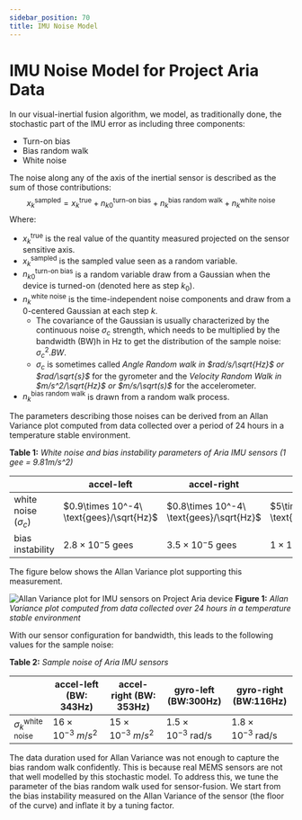 ```yaml
---
sidebar_position: 70
title: IMU Noise Model
---
```


# IMU Noise Model for Project Aria Data


In our visual-inertial fusion algorithm, we model, as traditionally done, the stochastic part of the IMU error as including three components:
* Turn-on bias
* Bias random walk
* White noise


The noise along any of the axis of the inertial sensor is described as the sum of those contributions:
$$
 x^{\text{sampled}}_k = x^{\text{true}}_k + n^{\text{turn-on bias}}_{k0} + n^{\text{bias random walk}}_k + n^{\text{white noise}}_k
$$
Where:
- $x^{\text{true}}_k$ is the real value of the quantity measured projected on the sensor sensitive axis.
- $x^{\text{sampled}}_k$ is the sampled value seen as a random variable.
- $n^{\text{turn-on bias}}_{k0}$ is a random variable draw from a Gaussian when the device is turned-on (denoted here as step $k_0$).
- $n^{\text{white noise}}_{k}$ is the time-independent noise components and draw from a 0-centered Gaussian at each step $k$.
   - The covariance of the Gaussian is usually characterized by the continuous noise $\sigma_c$ strength, which needs to be multiplied by the bandwidth (BW)h in Hz to get the distribution of the sample noise: $\sigma^2_c . BW$.
   - $\sigma_c$ is sometimes called *Angle Random walk in $rad/s/\sqrt{Hz}$ or $rad/\sqrt{s}$* for the gyrometer and the *Velocity Random Walk in $m/s^2/\sqrt{Hz}$ or $m/s/\sqrt(s)$* for the accelerometer.
- $n^{\text{bias random walk}}_k$ is drawn from a random walk process.

The parameters describing those noises can be derived from an Allan Variance plot computed from data collected over a period of 24 hours in a temperature stable environment.

**Table 1:** *White noise and bias instability parameters of Aria IMU sensors (1 gee = 9.81m/s^2)*

||accel-left | accel-right| gyro-left | gyro-right|
|--|--|--|--|--|
|white noise ($\sigma_c$)|$0.9\times 10^-4\ \text{gees}/\sqrt{Hz}$ |$0.8\times 10^-4\ \text{gees}/\sqrt{Hz}$|$5\times 10^-3\ \text{dps}/\sqrt{Hz}$|$1\times10^-2\  \text{dps}/\sqrt{Hz}$|
|bias instability |$2.8\times 10^-5\ \text{gees}$|$3.5\times 10^-5\ \text{gees}$|$1\times 10^-3\ \text{dps}$|$1.3\times10^-3\ \text{dps}$|


The figure below shows the Allan Variance plot supporting this measurement.

![Allan Variance plot for IMU sensors on Project Aria device](/img/tech_insights/allanVarianceHighRes.png)
**Figure 1:** *Allan Variance plot computed from data collected over 24 hours in a temperature stable environment*

With our sensor configuration for bandwidth, this leads to the following values for the sample noise:

**Table 2:** *Sample noise of Aria IMU sensors*

||accel-left (BW: 343Hz) | accel-right (BW: 353Hz)| gyro-left (BW:300Hz) | gyro-right (BW:116Hz)|
|--|--|--|--|--|
|$\sigma^{\text{white noise}}_k$|$16\times 10^{-3}\ m/s^2$ |$15\times 10^{-3}\ m/s^2$|$1.5\times10^{-3}\ \text{rad/s}$|$1.8\times10^{-3}\ \text{rad/s}$|

The data duration used for Allan Variance was not enough to capture the bias random walk confidently. This is because real MEMS sensors are not that well modelled by this stochastic model. To address this, we tune the parameter of the bias random walk used for sensor-fusion. We start from the bias instability measured on the Allan Variance of the sensor (the floor of the curve) and inflate it by a tuning factor.
